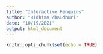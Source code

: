 ```yaml
---
title: "Interactive Penguins"
author: "Ridhima chaudhuri"
date: "10/19/2021"
output: html_document
---
```


```r
knitr::opts_chunk$set(echo = TRUE)
```

